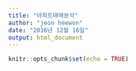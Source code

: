 ```yaml
---
title: "아파트매매분석"
author: "jeon heewon"
date: "2016년 12월 16일"
output: html_document
---
```


```r
knitr::opts_chunk$set(echo = TRUE)
```


## 














